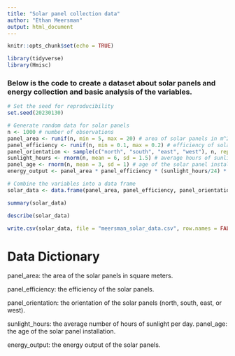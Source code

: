 ---
title: "Solar panel collection data"
author: "Ethan Meersman"
output: html_document
---

```{r setup, include=FALSE}
knitr::opts_chunk$set(echo = TRUE)

library(tidyverse)
library(Hmisc)

```

### Below is the code to create a dataset about solar panels and energy collection and basic analysis of the variables.


```{r}

# Set the seed for reproducibility
set.seed(20230130)

# Generate random data for solar panels
n <- 1000 # number of observations
panel_area <- runif(n, min = 5, max = 20) # area of solar panels in m^2
panel_efficiency <- runif(n, min = 0.1, max = 0.2) # efficiency of solar panels
panel_orientation <- sample(c("north", "south", "east", "west"), n, replace = TRUE) # orientation of solar panels
sunlight_hours <- rnorm(n, mean = 6, sd = 1.5) # average hours of sunlight per day
panel_age <- rnorm(n, mean = 3, sd = 1) # age of the solar panel installation
energy_output <- panel_area * panel_efficiency * (sunlight_hours/24) * (1 - panel_age/10) + rnorm(n, mean = 0, sd = 10) # energy output of the solar panels

# Combine the variables into a data frame
solar_data <- data.frame(panel_area, panel_efficiency, panel_orientation, sunlight_hours, panel_age, energy_output)

```


```{r}

summary(solar_data)

describe(solar_data)

write.csv(solar_data, file = "meersman_solar_data.csv", row.names = FALSE)

```

# Data Dictionary

panel_area: the area of the solar panels in square meters.

panel_efficiency: the efficiency of the solar panels.

panel_orientation: the orientation of the solar panels (north, south, east, or west).

sunlight_hours: the average number of hours of sunlight per day.
panel_age: the age of the solar panel installation.

energy_output: the energy output of the solar panels.
